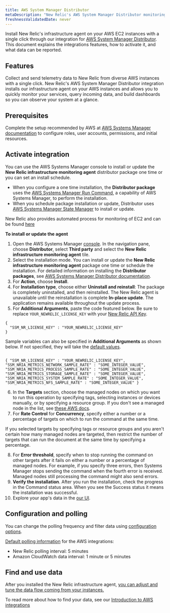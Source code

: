 ```yaml
---
title: AWS System Manager Distributor
metaDescription: "New Relic's AWS System Manager Distributor monitoring integration: what data it reports, and how to enable it."
freshnessValidatedDate: never
---
```



Install New Relic's infrastructure agent on your AWS EC2 instances with a single click through our integration for [AWS System Manager Distributor](https://docs.aws.amazon.com/systems-manager/latest/userguide/distributor.html). This document explains the integrations features, how to activate it, and what data can be reported.

## Features

Collect and send telemetry data to New Relic from diverse AWS instances with a single click. New Relic's AWS System Manager Distributor integration installs our infrastructure agent on your AWS instances and allows you to quickly monitor your services, query incoming data, and build dashboards so you can observe your system at a glance. 

## Prerequisites

Complete the setup recommended by AWS at [AWS Systems Manager documentation](https://docs.aws.amazon.com/systems-manager/latest/userguide/systems-manager-setting-up.html) to configure roles, user accounts, permissions, and initial resources.

## Activate integration

You can use the AWS Systems Manager console to install or update the **New Relic infrastructure monitoring agent** distributor package one time or you can set an install schedule. 

* When you configure a one time installation, the **Distributor package** uses the [AWS Systems Manager Run Command](https://docs.aws.amazon.com/systems-manager/latest/userguide/run-command.html), a capability of AWS Systems Manager, to perform the installation.
* When you schedule package installation or update, Distributor uses [AWS Systems Manager State Manager](https://docs.aws.amazon.com/systems-manager/latest/userguide/systems-manager-state.html) to install or update.


New Relic also provides automated process for monitoring of EC2 and can be found [here](/whats-new/2023/08/whats-new-08-08-automatic-ec2-monitoring-through-nr-agent/)

**To install or update the agent**

1. Open the AWS Systems Manager [console](https://console.aws.amazon.com/systems-manager). In the navigation pane, choose **Distributor**,  select **Third party** and select the **New Relic infrastructure monitoring agent** tile.
2. Select the installation mode. You can install or update the **New Relic infrastructure monitoring agent** package one time or schedule the installation. For detailed information on installing the **Distributor packages**, see [AWS Systems Manager Distributor documentation](https://docs.aws.amazon.com/systems-manager/latest/userguide/distributor-working-with-packages-deploy.html).
3. For **Action**, choose **Install**.
4. For **Installation type**, choose either **Uninstall and reinstall**: The package is completely uninstalled, and then reinstalled. The New Relic agent is unavailable until the reinstallation is complete **In-place update**. The application remains available throughout the update process. 
5. For **Additional Arguments**, paste the code featured below. Be sure to replace `YOUR_NEWRELIC_LICENSE_KEY` with your [New Relic API Key](/docs/apis/intro-apis/new-relic-api-keys). 

```
{
  "SSM_NR_LICENSE_KEY" : "YOUR_NEWRELIC_LICENSE_KEY"
}

```
Sample variables can also be specified in **Additional Arguments** as shown below. If not specified, they will take the [default values](https://github.com/newrelic/infrastructure-agent/blob/master/assets/examples/infrastructure/newrelic-infra-template.yml.example).

```

{ "SSM_NR_LICENSE_KEY" : "YOUR_NEWRELIC_LICENSE_KEY", "SSM_NRIA_METRICS_NETWORK_SAMPLE_RATE" : "SOME_INTEGER_VALUE", "SSM_NRIA_METRICS_PROCESS_SAMPLE_RATE" : "SOME_INTEGER_VALUE", "SSM_NRIA_METRICS_STORAGE_SAMPLE_RATE" : "SOME_INTEGER_VALUE", "SSM_NRIA_METRICS_SYSTEM_SAMPLE_RATE" : "SOME_INTEGER_VALUE", "SSM_NRIA_METRICS_NFS_SAMPLE_RATE" : "SOME_INTEGER_VALUE" }

```

6. In the **Targets** section, choose the managed nodes on which you want to run this operation by specifying tags, selecting instances or devices manually, or by specifying a resource group.
If you don't see a managed node in the list, see [these AWS docs](https://docs.aws.amazon.com/systems-manager/latest/userguide/troubleshooting-managed-instances.html).
7. For **Rate Control** for **Concurrency**, specify either a number or a percentage of targets on which to run the command at the same time.

<Callout variant="tip">
If you selected targets by specifying tags or resource groups and you aren't certain how many managed nodes are targeted, then restrict the number of targets that can run the document at the same time by specifying a percentage.
</Callout>

8. For **Error threshold**, specify when to stop running the command on other targets after it fails on either a number or a percentage of managed nodes. For example, if you specify three errors, then Systems Manager stops sending the command when the fourth error is received. Managed nodes still processing the command might also send errors. 
9. **Verify the installation**. After you run the installation, check the progress in the Command status area. When you see the Success status it means the installation was successful.
9. Explore your app's data in the [our UI](one.newrelic.com).


## Configuration and polling 

You can change the polling frequency and filter data using [configuration options](/docs/integrations/new-relic-integrations/getting-started/configure-polling-frequency-data-collection-cloud-integrations).

[Default polling information](/docs/infrastructure/amazon-integrations/aws-integrations-list/aws-polling-intervals-infrastructure-integrations) for the AWS integrations:

- New Relic polling interval: 5 minutes
- Amazon CloudWatch data interval: 1 minute or 5 minutes


## Find and use data

After you installed the New Relic infrastructure agent, [you can adjust and tune the data flow coming from your instances.](/docs/infrastructure/infrastructure-monitoring/get-started/get-started-infrastructure-monitoring)

To read more about how to find your data, see our [Introduction to AWS integrations](/docs/infrastructure/amazon-integrations/get-started/introduction-aws-integrations/#insights)

